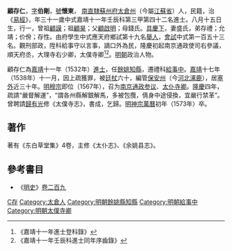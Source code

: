 {{明清人物信息框
| 姓名 = 顧存仁
| 原名 =
| 圖片名稱= 
| 圖片大小 =
| 圖片說明 = 
| 最高職務 =
| 國家 = 大明 
| 爵位 =
| 籍貫 = [[南直隸|南直隸]][[蘇州府|蘇州府]][[太倉州|太倉州]]
| 族裔 = 
| 旗籍 = 
| 字號 = 
| 諡號 =
| 出生日期 = 八月十五日
| 出生地點 =
| 逝世日期 = 
| 逝世地點 =
| 墓葬 =
| 配偶 = 盛氏
| 親屬 = 曾祖[[顧謨|顧謨]]，祖[[顧昊|顧昊]]，父[[顧啟明|顧啟明]]，母錢氏
| 出身 =
* 嘉靖十一年壬辰科進士
| 經歷 =
| 著作 =  
*
*
*
}}
'''顧存仁'''{{BD|1502年||1573年||catIdx=G顧}}，[[表字|字]]'''伯剛'''，[[號|號]]'''懷東'''， [[南直隸|南直隸]][[蘇州府|蘇州府]][[太倉州|太倉州]]（今屬[[江蘇省|江蘇省]]）人，民籍，治《[[易經|易經]]》，年三十一歲中式嘉靖十一年壬辰科第三甲第四十二名進士。八月十五日生，行一，曾祖[[顧謨|顧謨]]；祖[[顧昊|顧昊]]；父[[顧啟明|顧啟明]]；母錢氏。[[具慶下|具慶下]]，妻盛氏，弟存禮；允靖；价佾；存性。由府學生中式應天府鄉試第十九名[[舉人|舉人]]，[[會試|會試]]中式第一百五十三名。觀刑部政，陞科給事守以言事，謫口外為民，隆慶初起南京通政使司右參議，順天府丞，大理寺右少卿，太僕寺卿<ref>《嘉靖十一年進士登科錄》</ref><ref>《嘉靖十一年壬辰科進士同年序齒錄》</ref>。[[明朝|明朝]]政治人物。

顧存仁為[[嘉靖|嘉靖]]十一年（1532年）[[進士|進士]]，任[[餘姚|餘姚]][[知縣|知縣]]，遷禮科[[給事中|給事中]]。[[嘉靖|嘉靖]]十七年（1538年）十一月，因上疏獲罪，被[[廷杖|廷杖]]六十，編管[[保安州|保安州]]（今[[河北|河北]][[涿鹿|涿鹿]]），居[[塞外|塞外]]近三十年。[[明穆宗|明穆宗]]即位（1567年），召为[[南京|南京]][[通政|通政]][[参议|参议]]、[[太仆寺卿|太仆寺卿]]。[[隆庆_(明朝)|隆慶]]四年，疏請“嚴督解運”，“謂各州縣解銀解馬，多被包攬，倩身中途侵換，宜嚴行禁革”。曾聘請[[歸有光|歸有光]]修《太僕寺志》，書成，乞歸。[[明神宗|明神宗]][[萬曆|萬曆]]初年（1573年）卒。

==著作==
著有《东白草堂集》4卷，主修《太仆志》、《余姚县志》。

==參考書目==
* 《[[明史|明史]]》[[s:明史/卷209|卷二百九]]

{{嘉靖十一年壬辰科殿試金榜}}

{{Authority control}}
{{DEFAULTSORT:Gu顧}}
[[Category:顧姓|C存]]
[[Category:太倉人|Category:太倉人]]
[[Category:明朝餘姚縣知縣|Category:明朝餘姚縣知縣]]
[[Category:明朝給事中|Category:明朝給事中]]
[[Category:明朝太僕寺卿|Category:明朝太僕寺卿]]


{{明朝人物小作品}}